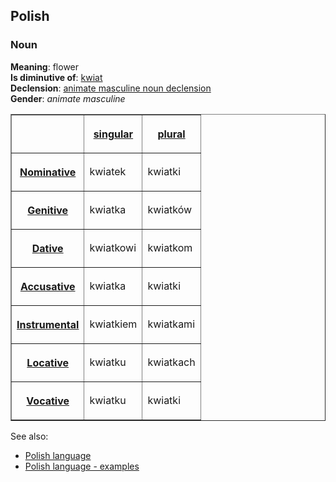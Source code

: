 ==Polish==
===Noun===

'''Meaning''': flower<br>
'''Is diminutive of''': [[kwiat]]<br>
'''Declension''': [[Polish language - animate masculine noun declension|animate masculine noun declension]]<br>
'''Gender''': ''animate masculine''<br>

<table border=1>
<tr><th><th>[[Polish language - singular number|singular]]<th>[[Polish language - plural number|plural]]</tr>
<tr><th>[[Polish language - nominative|Nominative]]<td>kwiatek<td>kwiatki</tr>
<tr><th>[[Polish language - genitive|Genitive]]<td>kwiatka<td>kwiatków</tr>
<tr><th>[[Polish language - dative|Dative]]<td>kwiatkowi<td>kwiatkom</tr>
<tr><th>[[Polish language - accusative|Accusative]]<td>kwiatka<td>kwiatki</tr>
<tr><th>[[Polish language - instrumental|Instrumental]]<td>kwiatkiem<td>kwiatkami</tr>
<tr><th>[[Polish language - locative|Locative]]<td>kwiatku<td>kwiatkach</tr>
<tr><th>[[Polish language - vocative|Vocative]]<td>kwiatku<td>kwiatki</tr>
</table>

See also:
* [[Polish language]]
* [[Polish language - examples]]